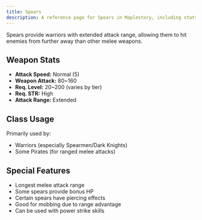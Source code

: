```yaml
---
title: Spears
description: A reference page for Spears in Maplestory, including stats, usage, and benefits.
---
```


Spears provide warriors with extended attack range, allowing them to hit enemies from further away than other melee weapons.

## Weapon Stats

* **Attack Speed:** Normal (5)
* **Weapon Attack:** 80~160
* **Req. Level:** 20~200 (varies by tier)
* **Req. STR:** High
* **Attack Range:** Extended

## Class Usage

Primarily used by:
* Warriors (especially Spearmen/Dark Knights)
* Some Pirates (for ranged melee attacks)

## Special Features

* Longest melee attack range
* Some spears provide bonus HP
* Certain spears have piercing effects
* Good for mobbing due to range advantage
* Can be used with power strike skills
